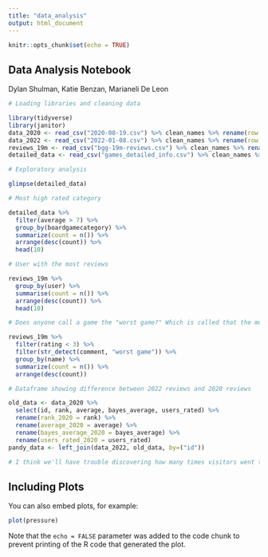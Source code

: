 ```yaml
---
title: "data_analysis"
output: html_document
---
```


```r
knitr::opts_chunk$set(echo = TRUE)
```

## Data Analysis Notebook
Dylan Shulman, Katie Benzan, Marianeli De Leon

```r
# Loading libraries and cleaning data 

library(tidyverse)
library(janitor)
data_2020 <- read_csv("2020-08-19.csv") %>% clean_names %>% rename(row = x1)
data_2022 <- read_csv("2022-01-08.csv") %>% clean_names %>% rename(row = x1)
reviews_19m <- read_csv("bgg-19m-reviews.csv") %>% clean_names %>% rename(row = x1)
detailed_data <- read_csv("games_detailed_info.csv") %>% clean_names %>% rename(row = x1)
```

```r
# Exploratory analysis 

glimpse(detailed_data)

# Most high rated category

detailed_data %>% 
  filter(average > 7) %>% 
  group_by(boardgamecategory) %>% 
  summarize(count = n()) %>% 
  arrange(desc(count)) %>% 
  head(10)

# User with the most reviews 

reviews_19m %>% 
  group_by(user) %>% 
  summarise(count = n()) %>% 
  arrange(desc(count)) %>% 
  head(10)

# Does anyone call a game the "worst game?" Which is called that the most? Spoiler: it's Monopoly

reviews_19m %>% 
  filter(rating < 3) %>% 
  filter(str_detect(comment, "worst game")) %>% 
  group_by(name) %>% 
  summarize(count = n()) %>% 
  arrange(desc(count))

# Dataframe showing difference between 2022 reviews and 2020 reviews 

old_data <- data_2020 %>% 
  select(id, rank, average, bayes_average, users_rated) %>% 
  rename(rank_2020 = rank) %>% 
  rename(average_2020 = average) %>% 
  rename(bayes_average_2020 = bayes_average) %>% 
  rename(users_rated_2020 = users_rated)
pandy_data <- left_join(data_2022, old_data, by=("id"))

# I think we'll have trouble discovering how many times visitors went to the website over the course of the pandemic because we don't have any date information from before 2020 as a control. The biggest limitation of the data is its lack of date and time for reviews. Otherwise, I believe we'll be able to answer our questions. 
```

## Including Plots

You can also embed plots, for example:

```r
plot(pressure)
```

Note that the `echo = FALSE` parameter was added to the code chunk to prevent printing of the R code that generated the plot.
